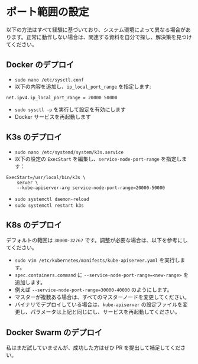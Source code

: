 # ポート範囲の設定

以下の方法はすべて経験に基づいており、システム環境によって異なる場合があります。正常に動作しない場合は、関連する資料を自分で探し、解決策を見つけてください。

## Docker のデプロイ

- `sudo nano /etc/sysctl.conf`
- 以下の内容を追加し、`ip_local_port_range` を指定します:

```
net.ipv4.ip_local_port_range = 20000 50000
```

- `sudo sysctl -p` を実行して設定を有効にします
- Docker サービスを再起動します

## K3s のデプロイ

- `sudo nano /etc/systemd/system/k3s.service`
- 以下の設定の `ExecStart` を編集し、`service-node-port-range` を指定します：

```
ExecStart=/usr/local/bin/k3s \
    server \
    --kube-apiserver-arg service-node-port-range=20000-50000
```

- `sudo systemctl daemon-reload`
- `sudo systemctl restart k3s`

## K8s のデプロイ

デフォルトの範囲は `30000-32767` です。調整が必要な場合は、以下を参考にしてください。

- `sudo vim /etc/kubernetes/manifests/kube-apiserver.yaml` を実行します。
- `spec.containers.command` に `--service-node-port-range=<new-range>` を追加します。
- 例えば `--service-node-port-range=30000-40000` のようにします。
- マスターが複数ある場合は、すべてのマスターノードを変更してください。
- バイナリでデプロイしている場合は、`kube-apiserver` の設定ファイルを変更し、パラメータは上記と同じにし、サービスを再起動してください。

## Docker Swarm のデプロイ

私はまだ試していませんが、成功した方はぜひ PR を提出して補足してください。
